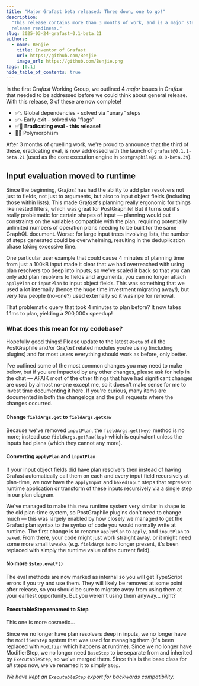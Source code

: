 ```yaml
---
title: "Major Grafast beta released: Three down, one to go!"
description:
  "This release contains more than 3 months of work, and is a major step towards
  release readiness."
slug: 2025-03-24-grafast-0.1-beta.21
authors:
  - name: Benjie
    title: Inventor of Grafast
    url: https://github.com/Benjie
    image_url: https://github.com/Benjie.png
tags: [0.1]
hide_table_of_contents: true
---
```



<p className={styles.intro}>

In the first Gra<em>fast</em> Working Group, we outlined 4 <em>major</em> issues in Gra<em>fast</em>
that needed to be addressed before we could think about general release. With
this release, 3 of these are now complete!

- ✅⤵️ Global dependencies - solved via "unary" steps
- ✅⤵️ Early exit - solved via "flags"
- ✅🎉 **Eradicating eval - this release!**
- 🤔🔜 Polymorphism

After 3 months of gruelling work, we're proud to announce that the third of
these, eradicating eval, is now addressed with the launch of
`grafast@0.1.1-beta.21` (used as the core execution engine in
`postgraphile@5.0.0-beta.39`).

</p>

## Input evaluation moved to runtime

Since the beginning, Gra*fast* has had the ability to add plan resolvers not
just to fields, not just to arguments, but also to input object fields
(including those within lists). This made Gra*fast*'s planning really ergonomic
for things like nested filters, which was great for PostGraphile! But it turns
out it's really problematic for certain shapes of input — planning would put
constraints on the variables compatible with the plan, requiring potentially
unlimited numbers of operation plans needing to be built for the same GraphQL
document. Worse: for large input trees involving lists, the number of steps
generated could be overwhelming, resulting in the deduplication phase taking
excessive time.

One particular user example that could cause 4 minutes of planning time from
just a 100kB input made it clear that we had overreached with using plan
resolvers too deep into inputs; so we've scaled it back so that you can only add
plan resolvers to fields and arguments, you can no longer attach `applyPlan` or
`inputPlan` to input object fields. This was something that we used a lot
internally (hence the huge time investment migrating away!), but very few people
(no-one?) used externally so it was ripe for removal.

That problematic query that took 4 minutes to plan before? It now takes 1.1ms to
plan, yielding a 200,000x speedup!

<!-- truncate-->

### What does this mean for my codebase?

Hopefully good things! Please update to the latest `@beta` of all the
PostGraphile and/or Gra*fast* related modules you're using (including plugins)
and for most users everything should work as before, only better.

I've outlined some of the most common changes you may need to make below, but if
you are impacted by any other changes, please ask for help in the chat — AFAIK
most of the other things that have had significant changes are used by almost
no-one except me, so it doesn't make sense for me to invest time documenting it
here. If you're curious, many items are documented in both the changelogs and
the pull requests where the changes occurred.

#### Change `fieldArgs.get` to `fieldArgs.getRaw`

Because we've removed `inputPlan`, the `fieldArgs.get(key)` method is no more;
instead use `fieldArgs.getRaw(key)` which is equivalent unless the inputs had
plans (which they cannot any more).

#### Converting `applyPlan` and `inputPlan`

If your input object fields did have plan resolvers then instead of having
Grafast automatically call them on each and every input field recursively at
plan-time, we now have the `applyInput` and `bakedInput` steps that represent
runtime application or transform of these inputs recursively via a single step
in our plan diagram.

We've managed to make this new runtime system very similar in shape to the old
plan-time system, so PostGraphile plugins don't need to change much — this was
largely enabled by how closely we managed to get the Grafast plan syntax to the
syntax of code you would normally write at runtime. The first change is to
rename `applyPlan` to `apply`, and `inputPlan` to `baked`. From there, your code
might just work straight away, or it might need some more small tweaks (e.g.
`fieldArgs` is no longer present, it's been replaced with simply the runtime
value of the current field).

#### No more `$step.eval*()`

The eval methods are now marked as internal so you will get TypeScript errors if
you try and use them. They will likely be removed at some point after release,
so you should be sure to migrate away from using them at your earliest
opportunity. But you weren't using them anyway… right?

#### ExecutableStep renamed to Step

This one is more cosmetic…

Since we no longer have plan resolvers deep in inputs, we no longer have the
`ModifierStep` system that was used for managing them (it's been replaced with
`Modifier` which happens at runtime). Since we no longer have ModifierStep, we
no longer need `BaseStep` to be separate from and inherited by `ExecutableStep`,
so we've merged them. Since this is the base class for _all_ steps now, we've
renamed it to simply `Step`.

_We have kept an <code>ExecutableStep</code> export for backwards
compatibility._
